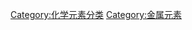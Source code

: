 {{catmore}}
{{Commonscat|Transition metals}}



[[Category:化学元素分类|Category:化学元素分类]]
[[Category:金属元素|Category:金属元素]]